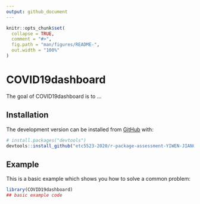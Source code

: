 ```yaml
---
output: github_document
---
```


<!-- README.md is generated from README.Rmd. Please edit that file -->

```r
knitr::opts_chunk$set(
  collapse = TRUE,
  comment = "#>",
  fig.path = "man/figures/README-",
  out.width = "100%"
)
```

# COVID19dashboard

<!-- badges: start -->
<!-- badges: end -->

The goal of COVID19dashboard is to ...

## Installation

<!-- You can install the released version of COVID19dashboard from [CRAN](https://CRAN.R-project.org) with: -->

<!-- ``` r -->
<!-- install.packages("COVID19dashboard") -->
<!-- ``` -->

The development version can be installed from [GitHub](https://github.com/) with:

``` r
# install.packages("devtools")
devtools::install_github("etc5523-2020/r-package-assessment-YIWEN-JIANG-github")
```
## Example

This is a basic example which shows you how to solve a common problem:

```r
library(COVID19dashboard)
## basic example code
```

